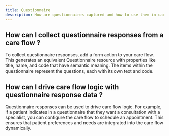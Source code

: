 ```yaml
---
title: Questionnaire
description: How are questionnaires captured and how to use them in care flows ?
---
```


## How can I collect questionnaire responses from a care flow ?

To collect questionnaire responses, add a form action to your care flow. This generates an equivalent Questionnaire resource with properties like title, name, and code that have semantic meaning. The items within the questionnaire represent the questions, each with its own text and code.

## How can I drive care flow logic with questionnaire response data ?

Questionnaire responses can be used to drive care flow logic. For example, if a patient indicates in a questionnaire that they want a consultation with a specialist, you can configure the care flow to schedule an appointment. This ensures that patient preferences and needs are integrated into the care flow dynamically.

